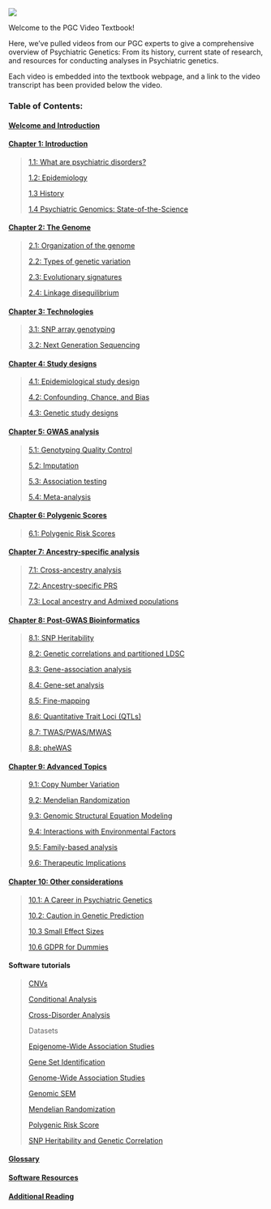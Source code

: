 ![](pgc_logo_website_v3.jpeg){fig-align="center"}

Welcome to the PGC Video Textbook!

Here, we've pulled videos from our PGC experts to give a comprehensive overview of Psychiatric Genetics: From its history, current state of research, and resources for conducting analyses in Psychiatric genetics.

Each video is embedded into the textbook webpage, and a link to the video transcript has been provided below the video.

### Table of Contents:

#### [**Welcome and Introduction**](welcome.qmd)

#### [Chapter 1: Introduction](chapter1.qmd)

> [1.1: What are psychiatric disorders?](chapter1.qmd#sec-section1)
>
> [1.2: Epidemiology](chapter1.qmd#sec-section2)
>
> [1.3 History](chapter1.qmd#sec-section3)
>
> [1.4 Psychiatric Genomics: State-of-the-Science](chapter1.qmd#sec-section4)

#### [Chapter 2: The Genome](chapter2.qmd)

> [2.1: Organization of the genome](chapter2.qmd#sec-section1)
>
> [2.2: Types of genetic variation](chapter2.qmd#sec-section2)
>
> [2.3: Evolutionary signatures](chapter2.qmd#sec-section3)
>
> [2.4: Linkage disequilibrium](chapter2.qmd#sec-section4)

#### [Chapter 3: Technologies](chapter3.qmd)

> [3.1: SNP array genotyping](chapter3.qmd#sec-section1)
>
> [3.2: Next Generation Sequencing](chapter3.qmd#sec-section2)

#### [Chapter 4: Study designs](chapter4.qmd)

> [4.1: Epidemiological study design](chapter4.qmd#sec-section1)
>
> [4.2: Confounding, Chance, and Bias](chapter4.qmd#sec-section2)
>
> [4.3: Genetic study designs](chapter4.qmd#sec-section3)

#### [Chapter 5: GWAS analysis](chapter5.qmd)

> [5.1: Genotyping Quality Control](chapter5.qmd#sec-section1)
>
> [5.2: Imputation](chapter5.qmd#sec-section2)
>
> [5.3: Association testing](chapter5.qmd#sec-section3)
>
> [5.4: Meta-analysis](chapter5.qmd#sec-section4)

#### [Chapter 6: Polygenic Scores](chapter6.qmd)

> [6.1: Polygenic Risk Scores](chapter6.qmd)

#### [Chapter 7: Ancestry-specific analysis](chapter7.qmd)

> [7.1: Cross-ancestry analysis](chapter7.qmd#sec-section1)
>
> [7.2: Ancestry-specific PRS](chapter7.qmd#sec-section2)
>
> [7.3: Local ancestry and Admixed populations](chapter7.qmd#sec-section3)

#### [Chapter 8: Post-GWAS Bioinformatics](chapter8.qmd)

> [8.1: SNP Heritability](chapter8.qmd#sec-section1)
>
> [8.2: Genetic correlations and partitioned LDSC](chapter8.qmd#sec-section2)
>
> [8.3: Gene-association analysis](chapter8.qmd#sec-section3)
>
> [8.4: Gene-set analysis](chapter8.qmd#sec-section4)
>
> [8.5: Fine-mapping](chapter8.qmd#sec-section5)
>
> [8.6: Quantitative Trait Loci (QTLs)](chapter8.qmd#sec-section6)
>
> [8.7: TWAS/PWAS/MWAS](chapter8.qmd#sec-section7)
>
> [8.8: pheWAS](chapter8.qmd#sec-section8)

#### [Chapter 9: Advanced Topics](chapter9.qmd)

> [9.1: Copy Number Variation](chapter9.qmd#sec-section1)
>
> [9.2: Mendelian Randomization](chapter9.qmd#sec-section2)
>
> [9.3: Genomic Structural Equation Modeling](chapter9.qmd#sec-section3)
>
> [9.4: Interactions with Environmental Factors](chapter9.qmd#sec-section4)
>
> [9.5: Family-based analysis](chapter9.qmd#sec-section5)
>
> [9.6: Therapeutic Implications](chapter9.qmd#sec-section6)

#### [Chapter 10: Other considerations](chapter10.qmd)

> [10.1: A Career in Psychiatric Genetics](chapter10.qmd#sec-section1)
>
> [10.2: Caution in Genetic Prediction](chapter10.qmd#sec-section2)
>
> [10.3 Small Effect Sizes](chapter10.qmd#sec-section3)
>
> [10.6 GDPR for Dummies](chapter10.qmd#sec-section6)

#### Software tutorials

> [CNVs](software_cnvs.qmd)
>
> [Conditional Analysis](software_conditional.qmd)
>
> [Cross-Disorder Analysis](software_crossdisorder.qmd)
>
> Datasets
>
> [Epigenome-Wide Association Studies](software_ewas.qmd)
>
> [Gene Set Identification](software_geneset.qmd)
>
> [Genome-Wide Association Studies](software_gwas.qmd)
>
> [Genomic SEM](software_genomicSEM.qmd)
>
> [Mendelian Randomization](software_MR.qmd)
>
> [Polygenic Risk Score](software_prs.qmd)
>
> [SNP Heritability and Genetic Correlation](software_correlation.qmd)

#### [Glossary](glossary.qmd)

#### [Software Resources](resources.qmd)

#### [Additional Reading](addreading.qmd)
